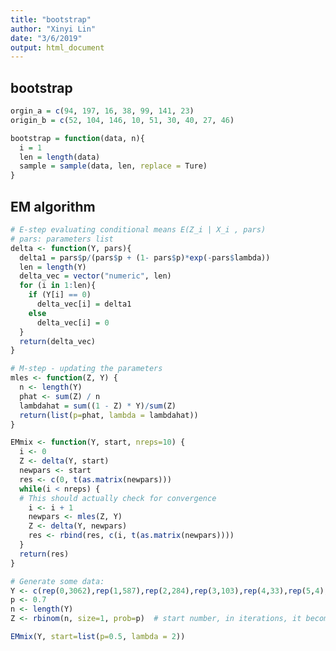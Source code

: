 ```yaml
---
title: "bootstrap"
author: "Xinyi Lin"
date: "3/6/2019"
output: html_document
---
```


## bootstrap

```r
orgin_a = c(94, 197, 16, 38, 99, 141, 23)
origin_b = c(52, 104, 146, 10, 51, 30, 40, 27, 46)
```

```r
bootstrap = function(data, n){
  i = 1
  len = length(data)
  sample = sample(data, len, replace = Ture)
}
```

## EM algorithm

```r
# E-step evaluating conditional means E(Z_i | X_i , pars)
# pars: parameters list
delta <- function(Y, pars){
  delta1 = pars$p/(pars$p + (1- pars$p)*exp(-pars$lambda))
  len = length(Y)
  delta_vec = vector("numeric", len)
  for (i in 1:len){
    if (Y[i] == 0) 
      delta_vec[i] = delta1
    else
      delta_vec[i] = 0
  }
  return(delta_vec)
}
```

```r
# M-step - updating the parameters
mles <- function(Z, Y) {
  n <- length(Y)
  phat <- sum(Z) / n
  lambdahat = sum((1 - Z) * Y)/sum(Z)
  return(list(p=phat, lambda = lambdahat))
}
```

```r
EMmix <- function(Y, start, nreps=10) {
  i <- 0
  Z <- delta(Y, start)
  newpars <- start
  res <- c(0, t(as.matrix(newpars)))
  while(i < nreps) {
  # This should actually check for convergence
    i <- i + 1
    newpars <- mles(Z, Y)
    Z <- delta(Y, newpars)
    res <- rbind(res, c(i, t(as.matrix(newpars))))
  }
  return(res)
}
```

```r
# Generate some data:
Y <- c(rep(0,3062),rep(1,587),rep(2,284),rep(3,103),rep(4,33),rep(5,4),rep(6,2))
p <- 0.7
n <- length(Y)
Z <- rbinom(n, size=1, prob=p)  # start number, in iterations, it becomes numbers between 0-1
```

```r
EMmix(Y, start=list(p=0.5, lambda = 2))
```

